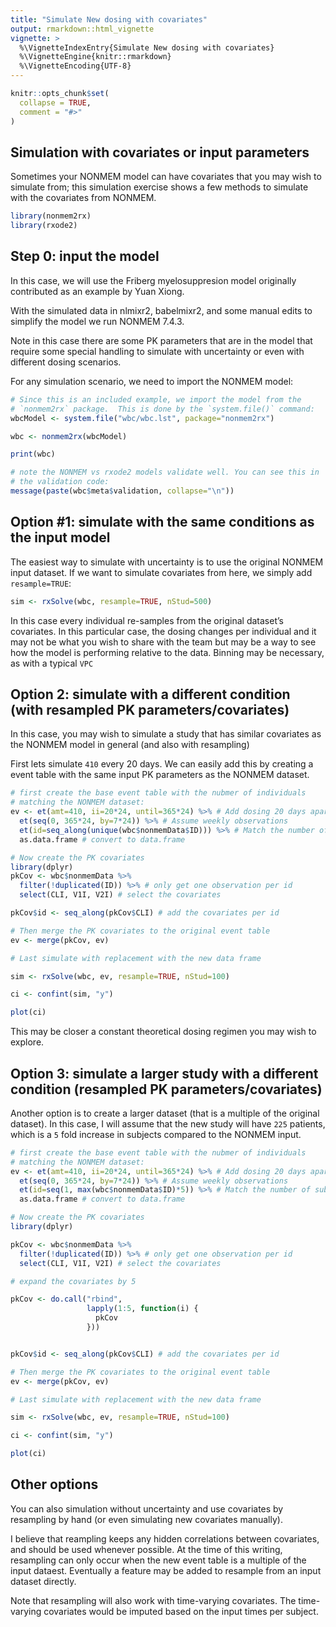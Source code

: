 ```yaml
---
title: "Simulate New dosing with covariates"
output: rmarkdown::html_vignette
vignette: >
  %\VignetteIndexEntry{Simulate New dosing with covariates}
  %\VignetteEngine{knitr::rmarkdown}
  %\VignetteEncoding{UTF-8}
---
```


```r
knitr::opts_chunk$set(
  collapse = TRUE,
  comment = "#>"
)
```

## Simulation with covariates or input parameters

Sometimes your NONMEM model can have covariates that you may wish to
simulate from; this simulation exercise shows a few methods to
simulate with the covariates from NONMEM.

```r
library(nonmem2rx)
library(rxode2)
```

## Step 0: input the model

In this case, we will use the Friberg myelosuppresion model originally
contributed as an example by Yuan Xiong.

With the simulated data in nlmixr2, babelmixr2, and some manual edits
to simplify the model we run NONMEM 7.4.3.  

Note in this case there are some PK parameters that are in the model
that require some special handling to simulate with uncertainty or
even with different dosing scenarios.

For any simulation scenario, we need to import the NONMEM model:

```r
# Since this is an included example, we import the model from the
# `nonmem2rx` package.  This is done by the `system.file()` command:
wbcModel <- system.file("wbc/wbc.lst", package="nonmem2rx")

wbc <- nonmem2rx(wbcModel)

print(wbc)

# note the NONMEM vs rxode2 models validate well. You can see this in
# the validation code:
message(paste(wbc$meta$validation, collapse="\n"))
```

## Option #1: simulate with the same conditions as the input model

The easiest way to simulate with uncertainty is to use the original
NONMEM input dataset.  If we want to simulate covariates from here, we
simply add `resample=TRUE`:

```r
sim <- rxSolve(wbc, resample=TRUE, nStud=500)
```

In this case every individual re-samples from the original dataset's
covariates.  In this particular case, the dosing changes per
individual and it may not be what you wish to share with the team but
may be a way to see how the model is performing relative to the data.
Binning may be necessary, as with a typical `VPC`

## Option 2: simulate with a different condition (with resampled PK parameters/covariates)

In this case, you may wish to simulate a study that has similar
covariates as the NONMEM model in general (and also with resampling)

First lets simulate `410` every 20 days.  We can easily add this by
creating a event table with the same input PK parameters as the NONMEM
dataset.


```r
# first create the base event table with the nubmer of individuals
# matching the NONMEM dataset:
ev <- et(amt=410, ii=20*24, until=365*24) %>% # Add dosing 20 days apart for a year
  et(seq(0, 365*24, by=7*24)) %>% # Assume weekly observations
  et(id=seq_along(unique(wbc$nonmemData$ID))) %>% # Match the number of subjects modeled
  as.data.frame # convert to data.frame

# Now create the PK covariates
library(dplyr)
pkCov <- wbc$nonmemData %>%
  filter(!duplicated(ID)) %>% # only get one observation per id
  select(CLI, V1I, V2I) # select the covariates

pkCov$id <- seq_along(pkCov$CLI) # add the covariates per id

# Then merge the PK covariates to the original event table
ev <- merge(pkCov, ev)

# Last simulate with replacement with the new data frame

sim <- rxSolve(wbc, ev, resample=TRUE, nStud=100)

ci <- confint(sim, "y")

plot(ci)
```

This may be closer a constant theoretical dosing regimen you may wish
to explore. 

## Option 3: simulate a larger study with a different condition (resampled PK parameters/covariates)

Another option is to create a larger dataset (that is a multiple of
the original dataset). In this case, I will assume that the new study
will have `225` patients, which is a `5` fold increase in subjects
compared to the NONMEM input.

```r
# first create the base event table with the nubmer of individuals
# matching the NONMEM dataset:
ev <- et(amt=410, ii=20*24, until=365*24) %>% # Add dosing 20 days apart for a year
  et(seq(0, 365*24, by=7*24)) %>% # Assume weekly observations
  et(id=seq(1, max(wbc$nonmemData$ID)*5)) %>% # Match the number of subjects modeled
  as.data.frame # convert to data.frame

# Now create the PK covariates
library(dplyr)

pkCov <- wbc$nonmemData %>%
  filter(!duplicated(ID)) %>% # only get one observation per id
  select(CLI, V1I, V2I) # select the covariates

# expand the covariates by 5

pkCov <- do.call("rbind",
                 lapply(1:5, function(i) {
                   pkCov
                 }))


pkCov$id <- seq_along(pkCov$CLI) # add the covariates per id

# Then merge the PK covariates to the original event table
ev <- merge(pkCov, ev)

# Last simulate with replacement with the new data frame

sim <- rxSolve(wbc, ev, resample=TRUE, nStud=100)

ci <- confint(sim, "y")

plot(ci)
```

## Other options

You can also simulation without uncertainty and use covariates by
resampling by hand (or even simulating new covariates manually).

I believe that reampling keeps any hidden correlations between
covariates, and should be used whenever possible.  At the time of this
writing, resampling can only occur when the new event table is a
multiple of the input dataest.  Eventually a feature may be added to
resample from an input dataset directly.

Note that resampling will also work with time-varying covariates.  The
time-varying covariates would be imputed based on the input times per
subject.
